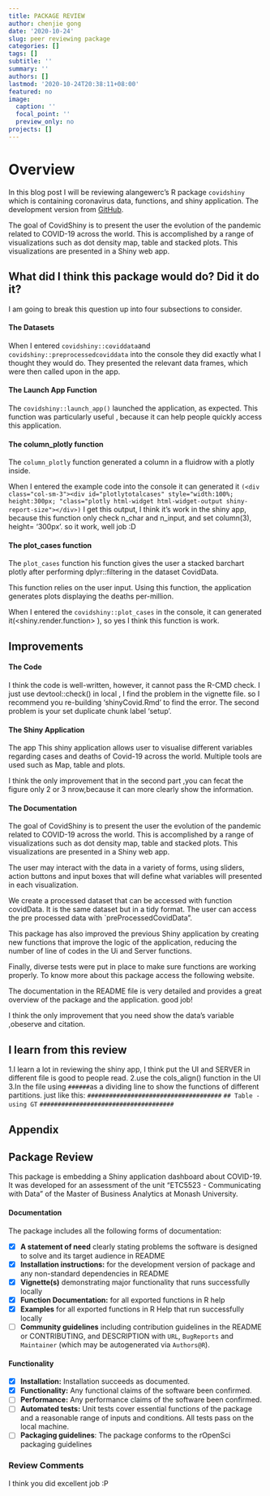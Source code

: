 ```yaml
---
title: PACKAGE REVIEW
author: chenjie gong 
date: '2020-10-24'
slug: peer reviewing package
categories: []
tags: []
subtitle: ''
summary: ''
authors: []
lastmod: '2020-10-24T20:38:11+08:00'
featured: no
image:
  caption: ''
  focal_point: ''
  preview_only: no
projects: []
---
```

# Overview
In this blog post I will be reviewing alangewerc's R package `covidshiny` which is containing coronavirus data, functions, and shiny application. The development version from [GitHub](https://github.com/etc5523-2020/r-package-assessment-alangewerc).

The goal of CovidShiny is to present the user the evolution of the pandemic related to COVID-19 across the world. This is accomplished by a range of visualizations such as dot density map, table and stacked plots. This visualizations are presented in a Shiny web app.

##  What did I think this package would do? Did it do it?

I am going to break this question up into four subsections to consider.

#### The Datasets

When I entered `covidshiny::coviddata`and `covidshiny::preprocessedcoviddata` into the console they did exactly what I thought they would do. They presented the relevant data frames, which were then called upon in the app. 
   
#### The Launch App Function

The `covidshiny::launch_app()` launched the application, as expected. This function was particularly useful , because it can help people quickly access this application.

#### The column_plotly function

The `column_plotly` function  generated a column in a fluidrow with a plotly inside.

When I entered the example code into the console it can generated it 
`(<div class="col-sm-3"><div id="plotlytotalcases" style="width:100%; height:300px; "class="plotly html-widget html-widget-output shiny-report-size"></div>)`
I get this output, I think it's work in the shiny app, because this function only check n_char and n_input, and set column(3), height= '300px'.
  so it work, well job :D


#### The plot_cases function   

The `plot_cases` function his function gives the user a stacked barchart plotly after performing dplyr::filtering in the dataset CovidData.

This function relies on the user input. Using this function, the application generates  plots displaying the deaths per-million. 

When I entered the `covidshiny::plot_cases` in the console, it can generated it(<shiny.render.function> ), so yes I think this function is work.

## Improvements

#### The Code

I think the code is well-written, however,  it cannot pass the R-CMD check.
I just use devtool::check() in local , I find the problem in the vignette file.
so I recommend you re-building ‘shinyCovid.Rmd’ to find the error.
The second problem is your set duplicate chunk label 'setup'.


#### The Shiny Application

The app This shiny application allows user to visualise different variables regarding cases and deaths of Covid-19 across the world. Multiple tools are used such as Map, table and plots.  


I think the only improvement that in the second part ,you can fecat the figure only 2 or 3 nrow,because it can more clearly show the information. 

#### The Documentation

The goal of CovidShiny is to present the user the evolution of the pandemic related to COVID-19 across the world. This is accomplished by a range of visualizations such as dot density map, table and stacked plots. This visualizations are presented in a Shiny web app.

The user may interact with the data in a variety of forms, using sliders, action buttons and input boxes that will define what variables will presented in each visualization.

We create a processed dataset that can be accessed with function covidData. It is the same dataset but in a tidy format. The user can access the pre processed data with `preProcessedCovidData".

This package has also improved the previous Shiny application by creating new functions that improve the logic of the application, reducing the number of line of codes in the Ui and Server functions.

Finally, diverse tests were put in place to make sure functions are working properly. To know more about this package access the following website.

The documentation in the README file is very detailed and provides a great overview of the package and the application.  good job! 

I think the only improvement that you need show the data's variable ,obeserve and 
citation.
 
## I learn from this review

1.I learn a lot in reviewing the shiny app, I think put the UI and SERVER in different file is good to people read.
2.use the cols_align() function in the UI
3.In the file using `######`as a dividing line to show the functions of different partitions.
just like this:
`#####################################`
 `## Table - using GT`
`#####################################`

## Appendix


## Package Review
This package is embedding a Shiny application dashboard about COVID-19. It was developed for an assessment of the unit “ETC5523 - Communicating with Data” of the Master of Business Analytics at Monash University.

#### Documentation

The package includes all the following forms of documentation:

- [X] **A statement of need** clearly stating problems the software is designed to solve and its target audience in README
- [X] **Installation instructions:** for the development version of package and any non-standard dependencies in README
- [X] **Vignette(s)** demonstrating major functionality that runs successfully locally
- [X] **Function Documentation:** for all exported functions in R help
- [X] **Examples** for all exported functions in R Help that run successfully locally
- [ ] **Community guidelines** including contribution guidelines in the README or CONTRIBUTING, and DESCRIPTION with `URL`, `BugReports` and `Maintainer` (which may be autogenerated via `Authors@R`).



#### Functionality

- [X] **Installation:** Installation succeeds as documented.
- [X] **Functionality:** Any functional claims of the software been confirmed.
- [ ] **Performance:** Any performance claims of the software been confirmed.
- [ ] **Automated tests:** Unit tests cover essential functions of the package
   and a reasonable range of inputs and conditions. All tests pass on the local machine.
- [ ] **Packaging guidelines**: The package conforms to the rOpenSci packaging guidelines



### Review Comments
 
I think you did excellent job :P






